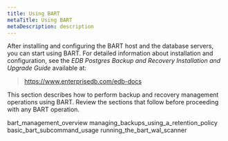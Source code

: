 ```yaml
---
title: Using BART
metaTitle: Using BART
metaDescription: description
---
```


After installing and configuring the BART host and the database servers,
you can start using BART. For detailed information about installation
and configuration, see the *EDB Postgres Backup and Recovery
Installation and Upgrade Guide* available at:

> <https://www.enterprisedb.com/edb-docs>

This section describes how to perform backup and recovery management
operations using BART. Review the sections that follow before proceeding
with any BART operation.

<div class="toctree" data-maxdepth="3">

bart_management_overview
managing_backups_using_a_retention_policy
basic_bart_subcommand_usage running_the_bart_wal_scanner

</div>
